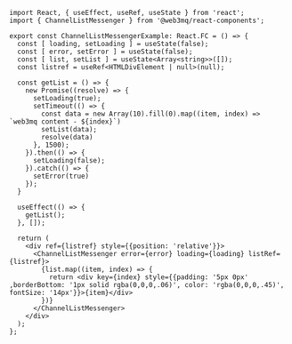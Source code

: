 ```tsx 
import React, { useEffect, useRef, useState } from 'react';
import { ChannelListMessenger } from '@web3mq/react-components';

export const ChannelListMessengerExample: React.FC = () => {
  const [ loading, setLoading ] = useState(false);
  const [ error, setError ] = useState(false);
  const [ list, setList ] = useState<Array<string>>([]);
  const listref = useRef<HTMLDivElement | null>(null);

  const getList = () => {
    new Promise((resolve) => {
      setLoading(true);
      setTimeout(() => {
        const data = new Array(10).fill(0).map((item, index) => `web3mq content - ${index}`)
        setList(data);
        resolve(data)
      }, 1500);
    }).then(() => {
      setLoading(false);
    }).catch(() => {
      setError(true)
    });
  }

  useEffect(() => {
    getList();
  }, []);

  return (
    <div ref={listref} style={{position: 'relative'}}>
      <ChannelListMessenger error={error} loading={loading} listRef={listref}>
        {list.map((item, index) => {
          return <div key={index} style={{padding: '5px 0px' ,borderBottom: '1px solid rgba(0,0,0,.06)', color: 'rgba(0,0,0,.45)', fontSize: '14px'}}>{item}</div>
        })}
      </ChannelListMessenger>
    </div>
  );
};
```